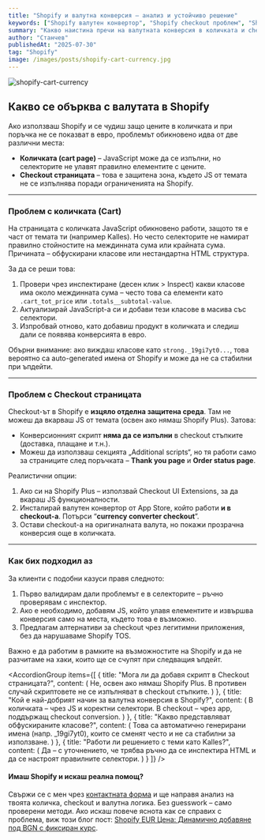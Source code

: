 ```yaml
---
title: "Shopify и валутна конверсия – анализ и устойчиво решение"
keywords: ["Shopify валутен конвертор", "Shopify checkout проблем", "Shopify subtotal EUR", "Shopify обфускирани класове", "Shopify JS checkout"]
summary: "Какво наистина пречи на валутната конверсия в количката и checkout-а в Shopify – практически съвети от опит с Kalles и други теми."
author: "Станчев"
publishedAt: "2025-07-30"
tag: "Shopify"
image: /images/posts/shopify-cart-currency.jpg
---
```


![shopify-cart-currency](/images/posts/shopify-cart-currency.jpg)

<Feedback
  title="Важно за Shopify"
  description="Ако имаш проблем с липсваща конверсия в EUR в количката или checkout-а, виж как подхождам към анализа и решението."
/>

<h2 id="shopify-valutna-konversia">Какво се обърква с валутата в Shopify</h2>

<p>Ако използваш Shopify и се чудиш защо цените в количката и при поръчка не се показват в евро, проблемът обикновено идва от две различни места:</p>

<ul>
  <li><strong>Количката (cart page)</strong> – JavaScript може да се изпълни, но селекторите не улавят правилно елементите с цените.</li>
  <li><strong>Checkout страницата</strong> – това е защитена зона, където JS от темата не се изпълнява поради ограниченията на Shopify.</li>
</ul>

---

<h3 id="cart-problem">Проблем с количката (Cart)</h3>

<p>На страницата с количката JavaScript обикновено работи, защото тя е част от темата ти (например Kalles). Но често селекторите не намират правилно стойностите на междинната сума или крайната сума. Причината – обфускирани класове или нестандартна HTML структура.</p>

<p>За да се реши това:</p>

<ol>
  <li>Провери чрез инспектиране (десен клик > Inspect) какви класове има около междинната сума – често това са елементи като <code>.cart_tot_price</code> или <code>.totals__subtotal-value</code>.</li>
  <li>Актуализирай JavaScript-а си и добави тези класове в масива със селектори.</li>
  <li>Изпробвай отново, като добавиш продукт в количката и следиш дали се появява конверсията в евро.</li>
</ol>

<p>Обърни внимание: ако виждаш класове като <code>strong._19gi7yt0...</code>, това вероятно са auto-generated имена от Shopify и може да не са стабилни при ъпдейти.</p>

---

<h3 id="checkout-problem">Проблем с Checkout страницата</h3>

<p>Checkout-ът в Shopify е <strong>изцяло отделна защитена среда</strong>. Там не можеш да вкарваш JS от темата (освен ако нямаш Shopify Plus). Затова:</p>

<ul>
  <li>Конверсионният скрипт <strong>няма да се изпълни</strong> в checkout стъпките (доставка, плащане и т.н.).</li>
  <li>Можеш да използваш секцията „Additional scripts“, но тя работи само за страниците след поръчката – <strong>Thank you page</strong> и <strong>Order status page</strong>.</li>
</ul>

<p>Реалистични опции:</p>

<ol>
  <li>Ако си на Shopify Plus – използвай Checkout UI Extensions, за да вкараш JS функционалности.</li>
  <li>Инсталирай валутен конвертор от App Store, който работи <strong>и в checkout-а</strong>. Потърси “<strong>currency converter checkout</strong>”.</li>
  <li>Остави checkout-а на оригиналната валута, но покажи прозрачна конверсия още в количката.</li>
</ol>

---

<h3 id="praktika">Как бих подходил аз</h3>

<p>За клиенти с подобни казуси правя следното:</p>

<ol>
  <li>Първо валидирам дали проблемът е в селекторите – ръчно проверявам с инспектор.</li>
  <li>Ако е необходимо, добавям JS, който улавя елементите и извършва конверсия само на места, където това е възможно.</li>
  <li>Предлагам алтернативи за checkout чрез легитимни приложения, без да нарушаваме Shopify TOS.</li>
</ol>

<p>Важно е да работим в рамките на възможностите на Shopify и да не разчитаме на хаки, които ще се счупят при следващия ъпдейт.</p>

<AccordionGroup
  items={[
    {
      title: "Мога ли да добавя скрипт в Checkout страницата?",
      content: (
        <Text onBackground="neutral-weak">
          Не, освен ако нямаш Shopify Plus. В противен случай скриптовете не се изпълняват в checkout стъпките.
        </Text>
      )
    },
    {
      title: "Кой е най-добрият начин за валутна конверсия в Shopify?",
      content: (
        <Text onBackground="neutral-weak">
          В количката – чрез JS и коректни селектори. В checkout – чрез app, поддържащ checkout conversion.
        </Text>
      )
    },
    {
      title: "Какво представляват обфускираните класове?",
      content: (
        <Text onBackground="neutral-weak">
          Това са автоматично генерирани имена (напр. _19gi7yt0), които се сменят често и не са стабилни за използване.
        </Text>
      )
    },
    {
      title: "Работи ли решението с теми като Kalles?",
      content: (
        <Text onBackground="neutral-weak">
          Да – с уточнението, че трябва ръчно да се инспектира HTML и да се настроят правилните селектори.
        </Text>
      )
    }
  ]}
/>

<h4 id="kontakt">Имаш Shopify и искаш реална помощ?</h4>

<p>
Свържи се с мен чрез <a href="https://stanchev.bg/kontakti" rel="noopener">контактната форма</a> и ще направя анализ на твоята количка, checkout и валутна логика. Без guesswork – само проверени методи.
Ако искаш повече яснота как се справих с проблема, виж този блог пост: <a href="https://stanchev.bg/seo-proekti/shopify-euro-price-tag" rel="noopener">Shopify EUR Цена: Динамично добавяне под BGN с фиксиран курс</a>.
</p>
